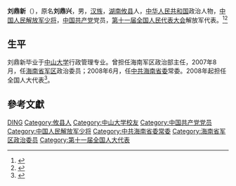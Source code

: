 '''刘鼎新'''（{{bd|1952年|8月|}}），原名'''刘鼎兴'''，男，[[汉族|汉族]]，[[湖南|湖南]][[攸县|攸县]]人，[[中华人民共和国|中华人民共和国]]政治人物，[[中国人民解放军少将|中国人民解放军少将]]，[[中国共产党|中国共产党]]党员，[[第十一届全国人民代表大会|第十一届全国人民代表大会]]解放军代表。<ref>{{cite web|author=新华网|title=第十一届全国人大代表|url=http://news.xinhuanet.com/ziliao/2008-03/03/content_7708230.htm?node=36628|publisher=新华网|accessdate=2014-01-07|archive-date=2014-01-10|archive-url=https://web.archive.org/web/20140110211415/http://news.xinhuanet.com/ziliao/2008-03/03/content_7708230.htm?node=36628|dead-url=no}}</ref><ref>{{Cite web|title=师大海南杰出校友——刘鼎新|url=https://www.gxnuhnxyh.com/%E6%B5%B7%E5%8D%97%E6%A0%A1%E5%8F%8B%E4%BC%9A%E6%9D%B0%E5%87%BA%E6%A0%A1%E5%8F%8B%E4%BB%8B%E7%BB%8D/454.html|accessdate=2020-07-06|work=广西师范大学海南校友会|archive-date=2020-07-06|archive-url=https://web.archive.org/web/20200706103231/https://www.gxnuhnxyh.com/%E6%B5%B7%E5%8D%97%E6%A0%A1%E5%8F%8B%E4%BC%9A%E6%9D%B0%E5%87%BA%E6%A0%A1%E5%8F%8B%E4%BB%8B%E7%BB%8D/454.html|dead-url=no}}</ref>

== 生平 ==
刘鼎新毕业于[[中山大学|中山大学]]行政管理专业。曾担任海南军区政治部主任，2007年8月，任[[海南省军区|海南省军区]]政治委员；2008年6月，任[[中共海南省委|中共海南省委]]常委。2008年起担任全国人大代表<ref>{{cite news|title=全国人大代表信息-刘鼎兴|url=http://210.82.31.1:8084/delegate/viewDelegate.action?dbid=112795|accessdate=2013-04-05|newspaper=全国人大网|archive-url=https://web.archive.org/web/20140528001203/http://www.npc.gov.cn/delegate/viewDelegate.action?dbid=112795|archive-date=2014-05-28|dead-url=yes}}</ref>。

== 參考文獻 ==
{{reflist}}

{{Authority control}}
{{DEFAULTSORT:Liu刘}}
[[Category:刘姓|DING]]
[[Category:攸县人|Category:攸县人]]
[[Category:中山大学校友|Category:中山大学校友]]
[[Category:中国共产党党员|Category:中国共产党党员]]
[[Category:中国人民解放军少将|Category:中国人民解放军少将]]
[[Category:中共海南省委常委|Category:中共海南省委常委]]
[[Category:海南省军区政治委员|Category:海南省军区政治委员]]
[[Category:第十一届全国人大代表|Category:第十一届全国人大代表]]